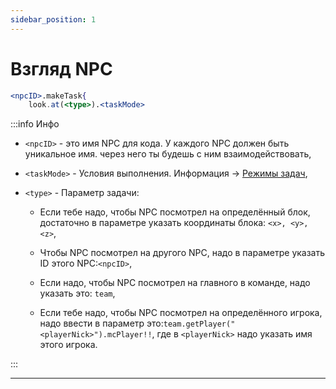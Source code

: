 ```yaml
---
sidebar_position: 1
---
```


# Взгляд NPC

```jsx
<npcID>.makeTask{
    look.at(<type>).<taskMode>
```

:::info Инфо
- `<npcID>` - это имя NPC для кода. У каждого NPC должен быть уникальное имя. через него ты будешь с ним взаимодействовать,

- `<taskMode>` - Условия выполнения. Информация -> [Режимы задач](../../Resourses/taskMode),

- `<type>` - Параметр задачи:

  - Если тебе надо, чтобы NPC посмотрел на определённый блок, достаточно в параметре указать координаты блока: `<x>, <y>, <z>`,

  - Чтобы NPC посмотрел на другого NPC, надо в параметре указать ID этого NPC:`<npcID>`,

  - Если надо, чтобы NPC посмотрел на главного в команде, надо указать это: `team`,

  - Если тебе надо, чтобы NPC посмотрел на определённого игрока, надо ввести в параметр это:`team.getPlayer("<playerNick>").mcPlayer!!`, где в `<playerNick>` надо указать имя этого игрока.

:::

---
